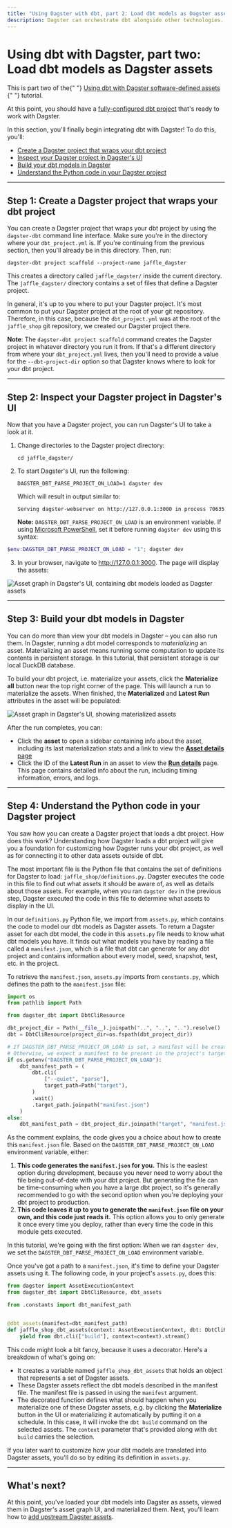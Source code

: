 ```yaml
---
title: "Using Dagster with dbt, part 2: Load dbt models as Dagster assets"
description: Dagster can orchestrate dbt alongside other technologies.
---
```


# Using dbt with Dagster, part two: Load dbt models as Dagster assets

<Note>
  This is part two of the{" "}
  <a href="/integrations/dbt/using-dbt-with-dagster">
    Using dbt with Dagster software-defined assets
  </a>{" "}
  tutorial.
</Note>

At this point, you should have a [fully-configured dbt project](/integrations/dbt/using-dbt-with-dagster/set-up-dbt-project) that's ready to work with Dagster.

In this section, you'll finally begin integrating dbt with Dagster! To do this, you'll:

- [Create a Dagster project that wraps your dbt project](#step-1-create-a-dagster-project-that-wraps-your-dbt-project)
- [Inspect your Dagster project in Dagster's UI](#step-2-inspect-your-dagster-project-in-dagsters-ui)
- [Build your dbt models in Dagster](#step-3-build-your-dbt-models-in-dagster)
- [Understand the Python code in your Dagster project](#step-4-understand-the-python-code-in-your-dagster-project)

---

## Step 1: Create a Dagster project that wraps your dbt project

You can create a Dagster project that wraps your dbt project by using the `dagster-dbt` command line interface. Make sure you're in the directory where your `dbt_project.yml` is. If you're continuing from the previous section, then you'll already be in this directory. Then, run:

```shell
dagster-dbt project scaffold --project-name jaffle_dagster
```

This creates a directory called `jaffle_dagster/` inside the current directory. The `jaffle_dagster/` directory contains a set of files that define a Dagster project.

In general, it's up to you where to put your Dagster project. It's most common to put your Dagster project at the root of your git repository. Therefore, in this case, because the `dbt_project.yml` was at the root of the `jaffle_shop` git repository, we created our Dagster project there.

**Note**: The `dagster-dbt project scaffold` command creates the Dagster project in whatever directory you run it from. If that's a different directory from where your `dbt_project.yml` lives, then you'll need to provide a value for the `--dbt-project-dir` option so that Dagster knows where to look for your dbt project.

---

## Step 2: Inspect your Dagster project in Dagster's UI

Now that you have a Dagster project, you can run Dagster's UI to take a look at it.

1. Change directories to the Dagster project directory:

   ```shell
   cd jaffle_dagster/
   ```

2. To start Dagster's UI, run the following:

   ```shell
   DAGSTER_DBT_PARSE_PROJECT_ON_LOAD=1 dagster dev
   ```

   Which will result in output similar to:

   ```shell
   Serving dagster-webserver on http://127.0.0.1:3000 in process 70635
   ```

   **Note:** `DAGSTER_DBT_PARSE_PROJECT_ON_LOAD` is an environment variable. If using [Microsoft PowerShell](https://learn.microsoft.com/en-us/powershell/module/microsoft.powershell.core/about/about_environment_variables?view=powershell-7.4#using-the-variable-syntax), set it before running `dagster dev` using this syntax:

```powershell
$env:DAGSTER_DBT_PARSE_PROJECT_ON_LOAD = "1"; dagster dev
```

3. In your browser, navigate to <http://127.0.0.1:3000>. The page will display the assets:

  <!--
  ![Asset graph in Dagster's UI, containing dbt models loaded as Dagster assets](/images/integrations/dbt/using-dbt-with-dagster/load-dbt-models/asset-graph.png)
  -->

<Image
alt="Asset graph in Dagster's UI, containing dbt models loaded as Dagster assets"
src="/images/integrations/dbt/using-dbt-with-dagster/load-dbt-models/asset-graph.png"
width={2688}
height={1680}
/>

---

## Step 3: Build your dbt models in Dagster

You can do more than view your dbt models in Dagster – you can also run them. In Dagster, running a dbt model corresponds to _materializing_ an asset. Materializing an asset means running some computation to update its contents in persistent storage. In this tutorial, that persistent storage is our local DuckDB database.

To build your dbt project, i.e. materialize your assets, click the **Materialize all** button near the top right corner of the page. This will launch a run to materialize the assets. When finished, the **Materialized** and **Latest Run** attributes in the asset will be populated:

<!--
![Asset graph in Dagster's UI, showing materialized assets](/images/integrations/dbt/using-dbt-with-dagster/load-dbt-models/asset-graph-materialized.png)
-->

<Image
alt="Asset graph in Dagster's UI, showing materialized assets"
src="/images/integrations/dbt/using-dbt-with-dagster/load-dbt-models/asset-graph-materialized.png"
width={2688}
height={1680}
/>

After the run completes, you can:

- Click the **asset** to open a sidebar containing info about the asset, including its last materialization stats and a link to view the [**Asset details** page](/concepts/webserver/ui#asset-details)
- Click the ID of the **Latest Run** in an asset to view the [**Run details**](/concepts/webserver/ui#run-details) page. This page contains detailed info about the run, including timing information, errors, and logs.

---

## Step 4: Understand the Python code in your Dagster project

You saw how you can create a Dagster project that loads a dbt project. How does this work? Understanding how Dagster loads a dbt project will give you a foundation for customizing how Dagster runs your dbt project, as well as for connecting it to other data assets outside of dbt.

The most important file is the Python file that contains the set of definitions for Dagster to load: `jaffle_shop/definitions.py`. Dagster executes the code in this file to find out what assets it should be aware of, as well as details about those assets. For example, when you ran `dagster dev` in the previous step, Dagster executed the code in this file to determine what assets to display in the UI.

In our `definitions.py` Python file, we import from `assets.py`, which contains the code to model our dbt models as Dagster assets. To return a Dagster asset for each dbt model, the code in this `assets.py` file needs to know what dbt models you have. It finds out what models you have by reading a file called a `manifest.json`, which is a file that dbt can generate for any dbt project and contains information about every model, seed, snapshot, test, etc. in the project.

To retrieve the `manifest.json`, `assets.py` imports from `constants.py`, which defines the path to the `manifest.json` file:

```python file=integrations/dbt/tutorial/load_dbt_models/constants.py startafter=start_load_manifest endbefore=end_load_manifest
import os
from pathlib import Path

from dagster_dbt import DbtCliResource

dbt_project_dir = Path(__file__).joinpath("..", "..", "..").resolve()
dbt = DbtCliResource(project_dir=os.fspath(dbt_project_dir))

# If DAGSTER_DBT_PARSE_PROJECT_ON_LOAD is set, a manifest will be created at run time.
# Otherwise, we expect a manifest to be present in the project's target directory.
if os.getenv("DAGSTER_DBT_PARSE_PROJECT_ON_LOAD"):
    dbt_manifest_path = (
        dbt.cli(
            ["--quiet", "parse"],
            target_path=Path("target"),
        )
        .wait()
        .target_path.joinpath("manifest.json")
    )
else:
    dbt_manifest_path = dbt_project_dir.joinpath("target", "manifest.json")
```

As the comment explains, the code gives you a choice about how to create this `manifest.json` file. Based on the `DAGSTER_DBT_PARSE_PROJECT_ON_LOAD` environment variable, either:

1. **This code generates the `manifest.json` for you.** This is the easiest option during development, because you never need to worry about the file being out-of-date with your dbt project. But generating the file can be time-consuming when you have a large dbt project, so it's generally recommended to go with the second option when you're deploying your dbt project to production.
2. **This code leaves it up to you to generate the `manifest.json` file on your own, and this code just reads it.** This option allows you to only generate it once every time you deploy, rather than every time the code in this module gets executed.

In this tutorial, we're going with the first option: When we ran `dagster dev`, we set the `DAGSTER_DBT_PARSE_PROJECT_ON_LOAD` environment variable.

Once you've got a path to a `manifest.json`, it's time to define your Dagster assets using it. The following code, in your project's `assets.py`, does this:

```python file=integrations/dbt/tutorial/load_dbt_models/assets.py startafter=start_dbt_assets endbefore=end_dbt_assets
from dagster import AssetExecutionContext
from dagster_dbt import DbtCliResource, dbt_assets

from .constants import dbt_manifest_path


@dbt_assets(manifest=dbt_manifest_path)
def jaffle_shop_dbt_assets(context: AssetExecutionContext, dbt: DbtCliResource):
    yield from dbt.cli(["build"], context=context).stream()
```

This code might look a bit fancy, because it uses a decorator. Here's a breakdown of what's going on:

- It creates a variable named `jaffle_shop_dbt_assets` that holds an object that represents a set of Dagster assets.
- These Dagster assets reflect the dbt models described in the manifest file. The manifest file is passed in using the `manifest` argument.
- The decorated function defines what should happen when you materialize one of these Dagster assets, e.g. by clicking the **Materialize** button in the UI or materializing it automatically by putting it on a schedule. In this case, it will invoke the `dbt build` command on the selected assets. The `context` parameter that's provided along with `dbt build` carries the selection.

If you later want to customize how your dbt models are translated into Dagster assets, you'll do so by editing its definition in `assets.py`.

---

## What's next?

At this point, you've loaded your dbt models into Dagster as assets, viewed them in Dagster's asset graph UI, and materialized them. Next, you'll learn how to [add upstream Dagster assets](/integrations/dbt/using-dbt-with-dagster/upstream-assets).

